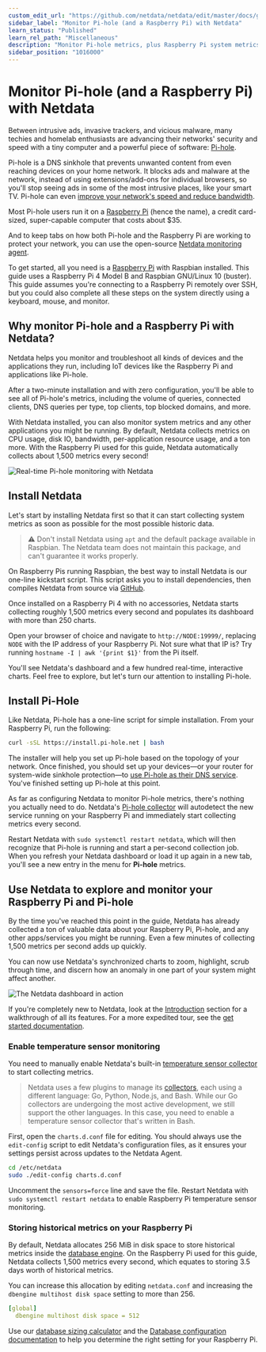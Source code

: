 ```yaml
---
custom_edit_url: "https://github.com/netdata/netdata/edit/master/docs/guides/monitor/pi-hole-raspberry-pi.md"
sidebar_label: "Monitor Pi-hole (and a Raspberry Pi) with Netdata"
learn_status: "Published"
learn_rel_path: "Miscellaneous"
description: "Monitor Pi-hole metrics, plus Raspberry Pi system metrics, in minutes and completely for free with Netdata's open-source monitoring agent."
sidebar_position: "1016000"
---
```



# Monitor Pi-hole (and a Raspberry Pi) with Netdata


Between intrusive ads, invasive trackers, and vicious malware, many techies and homelab enthusiasts are advancing their
networks' security and speed with a tiny computer and a powerful piece of software: [Pi-hole](https://pi-hole.net/).

Pi-hole is a DNS sinkhole that prevents unwanted content from even reaching devices on your home network. It blocks ads
and malware at the network, instead of using extensions/add-ons for individual browsers, so you'll stop seeing ads in
some of the most intrusive places, like your smart TV. Pi-hole can even [improve your network's speed and reduce
bandwidth](https://discourse.pi-hole.net/t/will-pi-hole-slow-down-my-network/2048).

Most Pi-hole users run it on a [Raspberry Pi](https://www.raspberrypi.org/products/raspberry-pi-4-model-b/) (hence the
name), a credit card-sized, super-capable computer that costs about $35.

And to keep tabs on how both Pi-hole and the Raspberry Pi are working to protect your network, you can use the
open-source [Netdata monitoring agent](https://github.com/netdata/netdata). 

To get started, all you need is a [Raspberry Pi](https://www.raspberrypi.org/products/raspberry-pi-4-model-b/) with
Raspbian installed. This guide uses a Raspberry Pi 4 Model B and Raspbian GNU/Linux 10 (buster). This guide assumes
you're connecting to a Raspberry Pi remotely over SSH, but you could also complete all these steps on the system
directly using a keyboard, mouse, and monitor.

## Why monitor Pi-hole and a Raspberry Pi with Netdata?

Netdata helps you monitor and troubleshoot all kinds of devices and the applications they run, including IoT devices
like the Raspberry Pi and applications like Pi-hole.

After a two-minute installation and with zero configuration, you'll be able to see all of Pi-hole's metrics, including
the volume of queries, connected clients, DNS queries per type, top clients, top blocked domains, and more.

With Netdata installed, you can also monitor system metrics and any other applications you might be running. By default,
Netdata collects metrics on CPU usage, disk IO, bandwidth, per-application resource usage, and a ton more. With the
Raspberry Pi used for this guide, Netdata automatically collects about 1,500 metrics every second!

![Real-time Pi-hole monitoring with
Netdata](https://user-images.githubusercontent.com/1153921/90447745-c8fe9600-e098-11ea-8a57-4f07339f002b.png)

## Install Netdata

Let's start by installing Netdata first so that it can start collecting system metrics as soon as possible for the most
possible historic data.

> ⚠️ Don't install Netdata using `apt` and the default package available in Raspbian. The Netdata team does not maintain
> this package, and can't guarantee it works properly.

On Raspberry Pis running Raspbian, the best way to install Netdata is our one-line kickstart script. This script asks
you to install dependencies, then compiles Netdata from source via [GitHub](https://github.com/netdata/netdata).

<OneLineInstallWget/>

Once installed on a Raspberry Pi 4 with no accessories, Netdata starts collecting roughly 1,500 metrics every second and
populates its dashboard with more than 250 charts.

Open your browser of choice and navigate to `http://NODE:19999/`, replacing `NODE` with the IP address of your Raspberry
Pi. Not sure what that IP is? Try running `hostname -I | awk '{print $1}'` from the Pi itself.

You'll see Netdata's dashboard and a few hundred real-time, interactive charts. Feel free to explore, but let's turn our attention to installing Pi-hole.

## Install Pi-Hole

Like Netdata, Pi-hole has a one-line script for simple installation. From your Raspberry Pi, run the following:

```bash
curl -sSL https://install.pi-hole.net | bash
```

The installer will help you set up Pi-hole based on the topology of your network. Once finished, you should set up your
devices—or your router for system-wide sinkhole protection—to [use Pi-hole as their DNS
service](https://discourse.pi-hole.net/t/how-do-i-configure-my-devices-to-use-pi-hole-as-their-dns-server/245). You've
finished setting up Pi-hole at this point.

As far as configuring Netdata to monitor Pi-hole metrics, there's nothing you actually need to do. Netdata's [Pi-hole
collector](/docs/data-collection/monitor-anything/applications/pi-hole) will autodetect the new service
running on your Raspberry Pi and immediately start collecting metrics every second.

Restart Netdata with `sudo systemctl restart netdata`, which will then recognize that Pi-hole is running and start a
per-second collection job. When you refresh your Netdata dashboard or load it up again in a new tab, you'll see a new
entry in the menu for **Pi-hole** metrics.

## Use Netdata to explore and monitor your Raspberry Pi and Pi-hole

By the time you've reached this point in the guide, Netdata has already collected a ton of valuable data about your
Raspberry Pi, Pi-hole, and any other apps/services you might be running. Even a few minutes of collecting 1,500 metrics
per second adds up quickly.

You can now use Netdata's synchronized charts to zoom, highlight, scrub through time, and discern how an anomaly in one
part of your system might affect another.

![The Netdata dashboard in
action](https://user-images.githubusercontent.com/1153921/80827388-b9fee100-8b98-11ea-8f60-0d7824667cd3.gif)

If you're completely new to Netdata, look at the [Introduction](/docs/getting-started) section for a walkthrough of all its features. For a more expedited tour, see the [get started documentation](/docs/getting-started/install-netdata).

### Enable temperature sensor monitoring

You need to manually enable Netdata's built-in [temperature sensor
collector](/docs/data-collection/monitor-anything/hardware/lm-sensors) to start collecting metrics.

> Netdata uses a few plugins to manage its [collectors](/docs/data-collection/collectors-configuration), each using a different language: Go,
> Python, Node.js, and Bash. While our Go collectors are undergoing the most active development, we still support the
> other languages. In this case, you need to enable a temperature sensor collector that's written in Bash.

First, open the `charts.d.conf` file for editing. You should always use the `edit-config` script to edit Netdata's
configuration files, as it ensures your settings persist across updates to the Netdata Agent.

```bash
cd /etc/netdata
sudo ./edit-config charts.d.conf
```

Uncomment the `sensors=force` line and save the file. Restart Netdata with `sudo systemctl restart netdata` to enable
Raspberry Pi temperature sensor monitoring.

### Storing historical metrics on your Raspberry Pi

By default, Netdata allocates 256 MiB in disk space to store historical metrics inside the [database
engine](/docs/improving-netdata---developers/database-engine). On the Raspberry Pi used for this guide, Netdata collects 1,500 metrics every
second, which equates to storing 3.5 days worth of historical metrics.

You can increase this allocation by editing `netdata.conf` and increasing the `dbengine multihost disk space` setting to
more than 256.

```yaml
[global]
  dbengine multihost disk space = 512
```

Use our [database sizing
calculator](/docs/deployment-in-production/change-how-long-netdata-stores-metrics#calculate-the-system-resources-ram-disk-space-needed-to-store-metrics)
and the [Database configuration documentation](/docs/deployment-in-production/streaming-and-replication/database-modes-for-parent-child-setups) to help you determine the right
setting for your Raspberry Pi.
